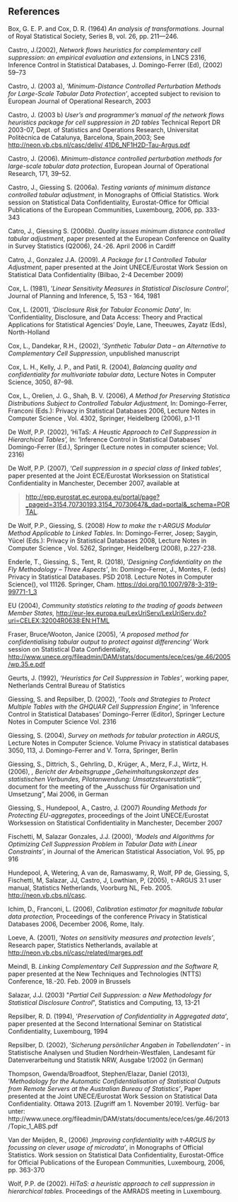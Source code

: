 ## References

Box, G. E. P. and Cox, D. R. (1964) *An analysis of transformations.* Journal of Royal Statistical Society, Series B, vol. 26, pp. 211---246.

Castro, J.(2002), *Network flows heuristics for complementary cell suppression: an empirical evaluation and extensions*, in LNCS 2316, Inference Control in Statistical Databases, J. Domingo-Ferrer (Ed), (2002) 59--73

Castro, J. (2003 a), *'Minimum-Distance Controlled Perturbation Methods for Large-Scale Tabular Data Protection'*, accepted subject to revision to European Journal of Operational Research, 2003

Castro, J. (2003 b) *User's and programmer's manual of the network flows heuristics package for cell suppression in 2D tables* Technical Report DR 2003-07, Dept. of Statistics and Operations Research, Universitat Politècnica de Catalunya, Barcelona, Spain,2003; See [[http://neon.vb.cbs.nl/casc/deliv/ 41D6_NF1H2D-Tau-Argus.pdf]{.underline}](http://neon.vb.cbs.nl/casc/deliv/ 41D6_NF1H2D-Tau-Argus.pdf)

Castro, J. (2006). *Minimum-distance controlled perturbation methods for large-scale tabular data protection*, European Journal of Operational Research, 171, 39--52.

Castro, J., Giessing S. (2006a). *Testing variants of minimum distance controlled tabular adjustment*, in Monographs of Official Statistics. Work session on Statistical Data Confidentiality, Eurostat-Office for Official Publications of the European Communities, Luxembourg, 2006, pp. 333-343

Catro, J., Giessing S. (2006b). *Quality issues minimum distance controlled tabular adjustment*, paper presented at the European Conference on Quality in Survey Statistics (Q2006), 24.-26. April 2006 in Cardiff

Catro, J., Gonzalez J.A. (2009). *A Package for L1 Controlled Tabular Adjustment*, paper presented at the Joint UNECE/Eurostat Work Session on Statistical Data Confidentiality (Bilbao, 2-4 December 2009)

Cox, L. (1981), '*Linear Sensitivity Measures in Statistical Disclosure Control',* Journal of Planning and Inference, 5, 153 - 164, 1981

Cox, L. (2001), '*Disclosure Risk for Tabular Economic Data'*, In: 'Confidentiality, Disclosure, and Data Access: Theory and Practical Applications for Statistical Agencies' Doyle, Lane, Theeuwes, Zayatz (Eds), North-Holland

Cox, L., Dandekar, R.H., (2002), '*Synthetic Tabular Data -- an Alternative to Complementary Cell Suppression*, unpublished manuscript

Cox, L. H., Kelly, J. P., and Patil, R. (2004), *Balancing quality and confidentiality for multivariate tabular data*, Lecture Notes in Computer Science, 3050, 87--98.

Cox, L., Orelien, J. G., Shah, B. V. (2006), *A Method for Preserving Statistica Distributions Subject to Controlled Tabular Adjustment*, In: Domingo-Ferrer, Franconi (Eds.): Privacy in Statistical Databases 2006, Lecture Notes in Computer Science , Vol. 4302, Springer, Heidelberg (2006), p.1-11

De Wolf, P.P. (2002), 'HiTaS*: A Heustic Approach to Cell Suppression in Hierarchical Tables',* In: 'Inference Control in Statistical Databases' Domingo-Ferrer (Ed.), Springer (Lecture notes in computer science; Vol. 2316)

De Wolf, P.P. (2007), '*Cell suppression in a special class of linked tables*', paper presented at the Joint ECE/Eurostat Worksession on Statistical Confidentiality in Manchester, December 2007, available at

> [[http://epp.eurostat.ec.europa.eu/portal/page?\_pageid=3154,70730193,3154_70730647&\_dad=portal&\_schema=PORTAL]{.underline}](http://epp.eurostat.ec.europa.eu/portal/page?_pageid=3154,70730193,3154_70730647&_dad=portal&_schema=PORTAL).

De Wolf, P.P., Giessing, S. (2008) *How to make the τ‑ARGUS Modular Method Applicable to Linked Tables*. In: Domingo-Ferrer, Josep; Saygin, Yücel (Eds.): Privacy in Statistical Databases 2008, Lecture Notes in Computer Science , Vol. 5262, Springer, Heidelberg (2008), p.227-238.

Enderle, T., Giessing, S., Tent, R. (2018), '*Designing Confidentiality on the Fly Methodology – Three Aspects'*, In: Domingo-Ferrer, J., Montes, F. (eds) Privacy in Statistical Databases. PSD 2018. Lecture Notes in Computer Science(), vol 11126. Springer, Cham. [[https://doi.org/10.1007/978-3-319-99771-1_3]{.underline}](https://doi.org/10.1007/978-3-319-99771-1_3)

EU (2004), *Community statistics relating to the trading of goods between Member States,* [[http://eur-lex.europa.eu/LexUriServ/LexUriServ.do?uri=CELEX:32004R0638:EN:HTML]{.underline}](http://eur-lex.europa.eu/LexUriServ/LexUriServ.do?uri=CELEX:32004R0638:EN:HTML)

Fraser, Bruce/Wooton, Janice (2005), '*A proposed method for confidentialising tabular output to protect against differencing'* Work session on Statistical Data Confidentiality, [[http://www.unece.org/fileadmin/DAM/stats/documents/ece/ces/ge.46/2005/wp.35.e.pdf]{.underline}](http://www.unece.org/fileadmin/DAM/stats/documents/ece/ces/ge.46/2005/wp.35.e.pdf)

Geurts, J. (1992), *'Heuristics for Cell Suppression in Tables'*, working paper, Netherlands Central Bureau of Statistics

Giessing, S. and Repsilber, D. (2002), '*Tools and Strategies to Protect Multiple Tables with the GHQUAR Cell Suppression Engine',* in 'Inference Control in Statistical Databases' Domingo-Ferrer (Editor), Springer Lecture Notes in Computer Science Vol. 2316

Giessing, S. (2004), *Survey on methods for tabular protection in ARGUS,* Lecture Notes in Computer Science. Volume Privacy in statistical databases 3050, 1­13, J. Domingo-Ferrer and V. Torra, Springer, Berlin

Giessing, S., Dittrich, S., Gehrling, D., Krüger, A., Merz, F.J., Wirtz, H. (2006), *‚ Bericht der Arbeitsgruppe „Geheimhaltungskonzept des statistischen Verbundes, Pilotanwen­dung: Umsatzsteuerstatistik*"', document for the meeting of the „Ausschuss für Organisation und Umsetzung", Mai 2006, in German

Giessing, S., Hundepool, A., Castro, J. (2007) *Rounding Methods for Protecting EU-aggregates*, proceedings of the Joint UNECE/Eurostat Worksession on Statistical Confidentiality in Manchester, December 2007

Fischetti, M, Salazar Gonzales, J.J. (2000), '*Models and Algorithms for Optimizing Cell Suppression Problem in Tabular Data with Linear Constraints'*, in Journal of the American Statistical Association, Vol. 95, pp 916

Hundepool, A, Wetering, A van de, Ramaswamy, R, Wolf, PP de, Giessing, S, Fischetti, M, Salazar, JJ, Castro, J, Lowthian, P, (2005), τ-ARGUS 3.1 user manual, Statistics Netherlands, Voorburg NL, Feb. 2005. [[http://neon.vb.cbs.nl/casc]{.underline}](http://neon.vb.cbs.nl/CENEX/Software/TauManualV31.pdf).

Ichim, D., Franconi, L. (2006), *Calibration estimator for magnitude tabular data protection,* Proceedings of the conference Privacy in Statistical Databases 2006, December 2006, Rome, Italy.

Loeve, A. (2001), '*Notes on sensitivity measures and protection levels'*, Research paper, Statistics Netherlands, available at [[http://neon.vb.cbs.nl/casc/related/marges.pdf]{.underline}](http://neon.vb.cbs.nl/casc/related/marges.pdf)

Meindl, B. *Linking Complementary Cell Suppression and the Software R,* paper presented at the New Techniques and Technologies (NTTS) Conference, 18.-20. Feb. 2009 in Brussels

Salazar, J.J. (2003) \"*Partial Cell Suppression: a New Methodology for Statistical Disclosure Control*\", Statistics and Computing, 13, 13-21

Repsilber, R. D. (1994), '*Preservation of Confidentiality in Aggregated data'*, paper presented at the Second International Seminar on Statistical Confidentiality, Luxembourg, 1994

Repsilber, D. (2002), '*Sicherung persönlicher Angaben in Tabellendaten'* - in Statistische Analysen und Studien Nordrhein-Westfalen, Landesamt für Datenverarbeitung und Statistik NRW, Ausgabe 1/2002 (in German)

Thompson, Gwenda/Broadfoot, Stephen/Elazar, Daniel (2013), '*Methodology for the Automatic Confidentialisation of Statistical Outputs from Remote Servers at the Australian Bureau of Statistics'*, Paper presented at the Joint UNECE/Eurostat Work Session on
Statistical Data Confidentiality. Ottawa 2013. [Zugriff am 1. November 2019]. Verfüg-
bar unter: http://www.unece.org/fileadmin/DAM/stats/documents/ece/ces/ge.46/2013/Topic_1_ABS.pdf

Van der Meijden, R., (2006) ‚*Improving confidentiality with τ‑ARGUS by focussing on clever usage of microdata'*, in Monographs of Official Statistics. Work session on Statistical Data Confidentiality, Eurostat-Office for Official Publications of the European Communities, Luxembourg, 2006, pp. 363-370

Wolf, P.P. de (2002). *HiTaS: a heuristic approach to cell suppression in hierarchical tables.* Proceedings of the AMRADS meeting in Luxembourg.


